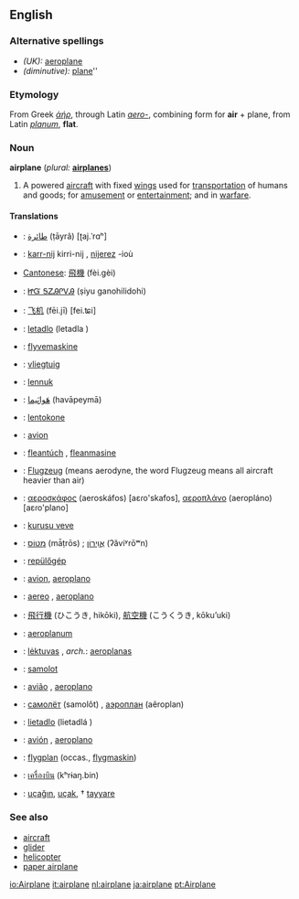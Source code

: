 ==English==

===Alternative spellings===
*''(UK):'' [[aeroplane]]
*''(diminutive):'' [[plane]]''

===Etymology===
From Greek ''[[ἀήρ]]'', through Latin ''[[aero-]]'', combining form for '''air''' + plane, from Latin ''[[planum]]'', '''flat'''.

===Noun===
'''airplane'''  (''plural:'' '''[[airplanes]]''')
# A powered [[aircraft]] with fixed [[wing]]s used for [[transportation]] of humans and goods; for [[amusement]] or [[entertainment]]; and in [[warfare]].

====Translations====
{{top}}
*{{ar}}: [[طائرة]] (ṭāyrâ) [ʈaj.ˈrɑʰ]
*{{br}}: [[karr-nij]] {{m}} kirri-nij {{p}}, [[nijerez]] {{f}} -ioù {{p}}
*[[Cantonese]]: [[飛機]] (fèi.gèi)
*{{chr}}: [[ᏥᏳ ᎦᏃᎯᎵᏙᎯ]] (ṣiyu ganohilidohi)
*{{zh}}: [[飞机]] (fēi.jī) [fei.ʨi]
*{{cs}}: [[letadlo]] {{n}} (letadla {{p}})
*{{da}}: [[flyvemaskine]]
*{{nl}}: [[vliegtuig]] {{n}}
*{{et}}: [[lennuk]]
*{{fa}}: [[هَواپَيما]] (havāpeymā)
*{{fi}}: [[lentokone]]
*{{fr}}: [[avion]] {{m}}
*{{fy}}: [[fleantúch]] {{n}}, [[fleanmasine]]
*{{de}}: [[Flugzeug]] {{n}} (means aerodyne, the word Flugzeug means all aircraft heavier than air)
*{{el}}: [[αεροσκάφος]] {{n}} (aeroskáfos) [aɛɾo'skafos], [[αεροπλάνο]] {{n}} (aeropláno) [aɛɾo'plano]
*{{gn}}: [[kurusu veve]]
*{{he}}: [[מָטוֹס]] (mǡṭrōs) {{m}}; [[אֲוִירוֹן]] (ʔăviʸrōʷn) {{m}}
{{mid}}
*{{hu}}: [[repülőgép]]
*{{ia}}: [[avion]], [[aeroplano]]
*{{it}}: [[aereo]] {{m}}, [[aeroplano]] {{m}}
*{{ja}}: [[飛行機]] (ひこうき, hikōki), [[航空機]] (こうくうき, kōkuʼuki)
*{{la}}: [[aeroplanum]]
*{{lt}}: [[lėktuvas]] {{m}}, ''arch.'': [[aeroplanas]] {{m}}
*{{pl}}: [[samolot]]
*{{pt}}: [[avião]] {{m}}, [[aeroplano]] {{m}}
*{{ru}}: [[самолёт]] (samolǒt) {{m}}, [[аэроплан]] (aêroplan) {{m}}
*{{sk}}: [[lietadlo]] {{n}} (lietadlá {{p}})
*{{es}}: [[avión]] {{m}}, [[aeroplano]] {{m}}
*{{sv}}: [[flygplan]] (occas., [[flygmaskin]])
*{{th}}: [[เครื่องบิน]] (kʰrɨaŋ.bin)
*{{tr}}: [[uçağın]], [[uçak]], † [[tayyare]]
{{bottom}}

===See also===
*[[aircraft]]
*[[glider]]
*[[helicopter]]
*[[paper airplane]]

[[io:Airplane]]
[[it:airplane]]
[[nl:airplane]]
[[ja:airplane]]
[[pt:Airplane]]